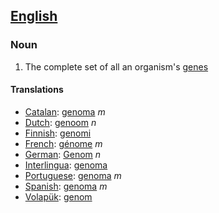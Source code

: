 ==[[English]]==
===Noun===

#The complete set of all an organism's [[gene]]s


====Translations====
*[[Catalan]]: [[genoma]] ''m''
*[[Dutch]]: [[genoom]] ''n''
*[[Finnish]]: [[genomi]]
*[[French]]: [[génome]] ''m''
*[[German]]: [[Genom]] ''n''
*[[Interlingua]]: [[genoma]]
*[[Portuguese]]: [[genoma]] ''m''
*[[Spanish]]: [[genoma]] ''m''
*[[Volapük]]: [[genom]]